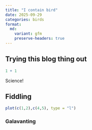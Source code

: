 ```yaml
---
title: "I contain bird"
date: 2025-09-29
categories: birds
format:
  md:
    variant: gfm
    preserve-headers: true
---
```


## Trying this blog thing out

```r
1 + 1
```

Science!

## Fiddling

```r
plot(c(1,2),c(4,5), type = "l")
```

### Galavanting